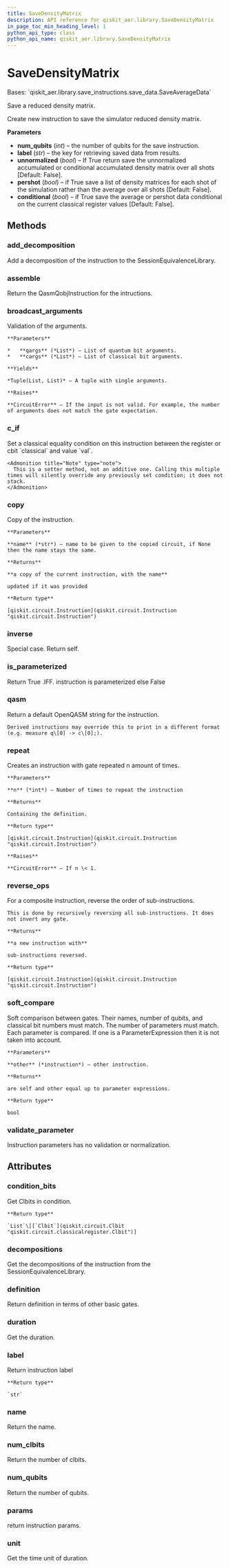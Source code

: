 ```yaml
---
title: SaveDensityMatrix
description: API reference for qiskit_aer.library.SaveDensityMatrix
in_page_toc_min_heading_level: 1
python_api_type: class
python_api_name: qiskit_aer.library.SaveDensityMatrix
---
```


# SaveDensityMatrix

<Class id="qiskit_aer.library.SaveDensityMatrix" isDedicatedPage={true} github="https://github.com/qiskit/qiskit-aer/tree/stable/0.11/qiskit_aer/library/save_instructions/save_density_matrix.py" signature="SaveDensityMatrix(num_qubits, label='density_matrix', unnormalized=False, pershot=False, conditional=False)" modifiers="class">
  Bases: `qiskit_aer.library.save_instructions.save_data.SaveAverageData`

  Save a reduced density matrix.

  Create new instruction to save the simulator reduced density matrix.

  **Parameters**

  *   **num\_qubits** (*int*) – the number of qubits for the save instruction.
  *   **label** (*str*) – the key for retrieving saved data from results.
  *   **unnormalized** (*bool*) – If True return save the unnormalized accumulated or conditional accumulated density matrix over all shots \[Default: False].
  *   **pershot** (*bool*) – if True save a list of density matrices for each shot of the simulation rather than the average over all shots \[Default: False].
  *   **conditional** (*bool*) – if True save the average or pershot data conditional on the current classical register values \[Default: False].

  ## Methods

  <span id="qiskit-aer-library-savedensitymatrix-add-decomposition" />

  ### add\_decomposition

  <Function id="qiskit_aer.library.SaveDensityMatrix.add_decomposition" signature="SaveDensityMatrix.add_decomposition(decomposition)">
    Add a decomposition of the instruction to the SessionEquivalenceLibrary.
  </Function>

  <span id="qiskit-aer-library-savedensitymatrix-assemble" />

  ### assemble

  <Function id="qiskit_aer.library.SaveDensityMatrix.assemble" signature="SaveDensityMatrix.assemble()">
    Return the QasmQobjInstruction for the intructions.
  </Function>

  <span id="qiskit-aer-library-savedensitymatrix-broadcast-arguments" />

  ### broadcast\_arguments

  <Function id="qiskit_aer.library.SaveDensityMatrix.broadcast_arguments" signature="SaveDensityMatrix.broadcast_arguments(qargs, cargs)">
    Validation of the arguments.

    **Parameters**

    *   **qargs** (*List*) – List of quantum bit arguments.
    *   **cargs** (*List*) – List of classical bit arguments.

    **Yields**

    *Tuple(List, List)* – A tuple with single arguments.

    **Raises**

    **CircuitError** – If the input is not valid. For example, the number of arguments does not match the gate expectation.
  </Function>

  <span id="qiskit-aer-library-savedensitymatrix-c-if" />

  ### c\_if

  <Function id="qiskit_aer.library.SaveDensityMatrix.c_if" signature="SaveDensityMatrix.c_if(classical, val)">
    Set a classical equality condition on this instruction between the register or cbit `classical` and value `val`.

    <Admonition title="Note" type="note">
      This is a setter method, not an additive one. Calling this multiple times will silently override any previously set condition; it does not stack.
    </Admonition>
  </Function>

  <span id="qiskit-aer-library-savedensitymatrix-copy" />

  ### copy

  <Function id="qiskit_aer.library.SaveDensityMatrix.copy" signature="SaveDensityMatrix.copy(name=None)">
    Copy of the instruction.

    **Parameters**

    **name** (*str*) – name to be given to the copied circuit, if None then the name stays the same.

    **Returns**

    **a copy of the current instruction, with the name**

    updated if it was provided

    **Return type**

    [qiskit.circuit.Instruction](qiskit.circuit.Instruction "qiskit.circuit.Instruction")
  </Function>

  <span id="qiskit-aer-library-savedensitymatrix-inverse" />

  ### inverse

  <Function id="qiskit_aer.library.SaveDensityMatrix.inverse" signature="SaveDensityMatrix.inverse()">
    Special case. Return self.
  </Function>

  <span id="qiskit-aer-library-savedensitymatrix-is-parameterized" />

  ### is\_parameterized

  <Function id="qiskit_aer.library.SaveDensityMatrix.is_parameterized" signature="SaveDensityMatrix.is_parameterized()">
    Return True .IFF. instruction is parameterized else False
  </Function>

  <span id="qiskit-aer-library-savedensitymatrix-qasm" />

  ### qasm

  <Function id="qiskit_aer.library.SaveDensityMatrix.qasm" signature="SaveDensityMatrix.qasm()">
    Return a default OpenQASM string for the instruction.

    Derived instructions may override this to print in a different format (e.g. measure q\[0] -> c\[0];).
  </Function>

  <span id="qiskit-aer-library-savedensitymatrix-repeat" />

  ### repeat

  <Function id="qiskit_aer.library.SaveDensityMatrix.repeat" signature="SaveDensityMatrix.repeat(n)">
    Creates an instruction with gate repeated n amount of times.

    **Parameters**

    **n** (*int*) – Number of times to repeat the instruction

    **Returns**

    Containing the definition.

    **Return type**

    [qiskit.circuit.Instruction](qiskit.circuit.Instruction "qiskit.circuit.Instruction")

    **Raises**

    **CircuitError** – If n \< 1.
  </Function>

  <span id="qiskit-aer-library-savedensitymatrix-reverse-ops" />

  ### reverse\_ops

  <Function id="qiskit_aer.library.SaveDensityMatrix.reverse_ops" signature="SaveDensityMatrix.reverse_ops()">
    For a composite instruction, reverse the order of sub-instructions.

    This is done by recursively reversing all sub-instructions. It does not invert any gate.

    **Returns**

    **a new instruction with**

    sub-instructions reversed.

    **Return type**

    [qiskit.circuit.Instruction](qiskit.circuit.Instruction "qiskit.circuit.Instruction")
  </Function>

  <span id="qiskit-aer-library-savedensitymatrix-soft-compare" />

  ### soft\_compare

  <Function id="qiskit_aer.library.SaveDensityMatrix.soft_compare" signature="SaveDensityMatrix.soft_compare(other)">
    Soft comparison between gates. Their names, number of qubits, and classical bit numbers must match. The number of parameters must match. Each parameter is compared. If one is a ParameterExpression then it is not taken into account.

    **Parameters**

    **other** (*instruction*) – other instruction.

    **Returns**

    are self and other equal up to parameter expressions.

    **Return type**

    bool
  </Function>

  <span id="qiskit-aer-library-savedensitymatrix-validate-parameter" />

  ### validate\_parameter

  <Function id="qiskit_aer.library.SaveDensityMatrix.validate_parameter" signature="SaveDensityMatrix.validate_parameter(parameter)">
    Instruction parameters has no validation or normalization.
  </Function>

  ## Attributes

  ### condition\_bits

  <Attribute id="qiskit_aer.library.SaveDensityMatrix.condition_bits">
    Get Clbits in condition.

    **Return type**

    `List`\[[`Clbit`](qiskit.circuit.Clbit "qiskit.circuit.classicalregister.Clbit")]
  </Attribute>

  ### decompositions

  <Attribute id="qiskit_aer.library.SaveDensityMatrix.decompositions">
    Get the decompositions of the instruction from the SessionEquivalenceLibrary.
  </Attribute>

  ### definition

  <Attribute id="qiskit_aer.library.SaveDensityMatrix.definition">
    Return definition in terms of other basic gates.
  </Attribute>

  ### duration

  <Attribute id="qiskit_aer.library.SaveDensityMatrix.duration">
    Get the duration.
  </Attribute>

  ### label

  <Attribute id="qiskit_aer.library.SaveDensityMatrix.label">
    Return instruction label

    **Return type**

    `str`
  </Attribute>

  ### name

  <Attribute id="qiskit_aer.library.SaveDensityMatrix.name">
    Return the name.
  </Attribute>

  ### num\_clbits

  <Attribute id="qiskit_aer.library.SaveDensityMatrix.num_clbits">
    Return the number of clbits.
  </Attribute>

  ### num\_qubits

  <Attribute id="qiskit_aer.library.SaveDensityMatrix.num_qubits">
    Return the number of qubits.
  </Attribute>

  ### params

  <Attribute id="qiskit_aer.library.SaveDensityMatrix.params">
    return instruction params.
  </Attribute>

  ### unit

  <Attribute id="qiskit_aer.library.SaveDensityMatrix.unit">
    Get the time unit of duration.
  </Attribute>
</Class>

